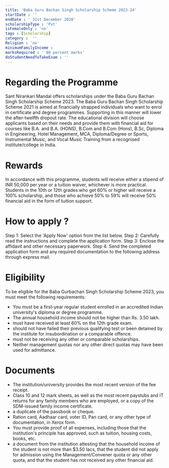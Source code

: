 ```yaml
---
title: 'Baba Guru Bachan Singh Scholarship Scheme 2023-24'
startDate : ''
endDate : ' 31st December 2020'
scholarshipType : 'Pvt'
isFemaleOnly : 'no'
tags : [Scholarship]
category :  ''
Religion : 'no'
minimumFamilyIncome :
marksRequired : ' 80 percent marks'
doStudentNeedToTakeExam : ''
---
```


# Regarding the Programme
Sant Nirankari Mandal offers scholarships under the Baba Guru Bachan Singh Scholarship Scheme 2023. 
The Baba Guru Bachan Singh Scholarship Scheme 2021 is aimed at financially strapped individuals who want to enrol in certificate and degree programmes. 
Supporting in this manner will lower the after-twelfth dropout rate.
The educational division will choose applicants based on their needs and provide them with financial aid for courses like B.A. and B.A. (HONS), B.Com and B.Com (Hons), B.Sc, Diploma in Engineering, Hotel Management, MCA, Diploma/Degree or Sports, Instrumental Music, and Vocal Music Training from a recognised institute/college in India.

# Rewards
In accordance with this programme, students will receive either a stipend of INR 50,000 per year or a tuition waiver, whichever is more practical. Students in the 10th or 12th grades who get 60% or higher will receive a 100% scholarship, and those who achieve 50% to 59% will receive 50% financial aid in the form of tuition support.


# How to apply ?
Step 1: Select the 'Apply Now' option from the list below.
Step 2: Carefully read the instructions and complete the application form.
Step 3: Enclose the affidavit and other necessary paperwork.
Step 4: Send the completed application form and any required documentation to the following address through express mail.


# Eligibility
To be eligible for the Baba Gurbachan Singh Scholarship Scheme 2023, you must meet the following requirements:

 - You must be a first-year regular student enrolled in an accredited Indian university's diploma or degree programme.
 - The annual household income should not be higher than Rs. 3.50 lakh.
 - must have received at least 60% on the 12th grade exam.
 - should not have failed their previous qualifying test or been detained by the institute for insubordination or a comparable offence.
 - must not be receiving any other or comparable scholarships.
 - Neither management quotas nor any other direct quotas may have been used for admittance.



# Documents

 - The institution/university provides the most recent version of the fee receipt.
 - Class 10 and 12 mark sheets, as well as the most recent paystubs and IT returns for any family members who are employed, or a copy of the SDM-issued family income certificate.
 - a duplicate of the passbook or cheque.
 - Ration card, Aadhaar card, voter ID, Pan card, or any other type of documentation, in Xerox form.
 - You must provide proof of all expenses, including those that the institution's principle has approved, such as tuition, housing costs, books, etc.
 - a document from the institution attesting that the household income of the student is not more than $3.50 lacs, that the student did not apply for admission using the Management/Convener quota or any other quota, and that the student has not received any other financial aid.

